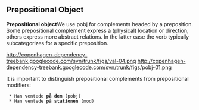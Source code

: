 ==  Prepositional Object ==

'''Prepositional object'''We use pobj for complements headed by a preposition. Some prepositional complement express a (physical) location or direction, others express more abstract relations. In the latter case the verb typically subcategorizes for a specific preposition.

http://copenhagen-dependency-treebank.googlecode.com/svn/trunk/figs/val-04.png http://copenhagen-dependency-treebank.googlecode.com/svn/trunk/figs/pobj-01.png

It is important to distinguish prepositional complements from prepositional modifiers:

  * Han ventede '''på dem''' (pobj)
  * Han ventede '''på stationen''' (mod)
